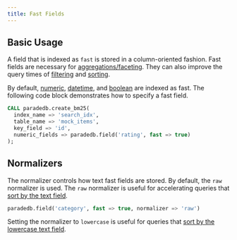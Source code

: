 ```yaml
---
title: Fast Fields
---
```


## Basic Usage

A field that is indexed as `fast` is stored in a column-oriented fashion. Fast fields are necessary for
[aggregations/faceting](/documentation/faceting/overview). They can also improve the query times of [filtering](/documentation/full-text/filtering) and
[sorting](/documentation/full-text/sorting).

By default, [numeric](/documentation/indexing/create_index#numeric-fields), [datetime](/documentation/indexing/create_index#datetime-fields), and [boolean](/documentation/indexing/create_index#boolean-fields)
are indexed as fast. The following code block demonstrates how to specify a fast field.

```sql
CALL paradedb.create_bm25(
  index_name => 'search_idx',
  table_name => 'mock_items',
  key_field => 'id',
  numeric_fields => paradedb.field('rating', fast => true)
);
```

## Normalizers

The normalizer controls how text fast fields are stored. By default, the `raw` normalizer is used. The `raw` normalizer is useful for accelerating
queries that [sort by the text field](/documentation/full-text/sorting#fast-ordering).

```sql
paradedb.field('category', fast => true, normalizer => 'raw')
```

Setting the normalizer to `lowercase` is useful for queries that [sort by the lowercase text field](/documentation/full-text/sorting#ordering-by-text-field).
